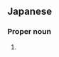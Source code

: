 ==Japanese==
{{ja-kanjitab|たく|ま|ok}}

===Proper noun===
{{ja-pos|proper|たくま}}

# {{given name|male|lang=ja|sort=たくま}}